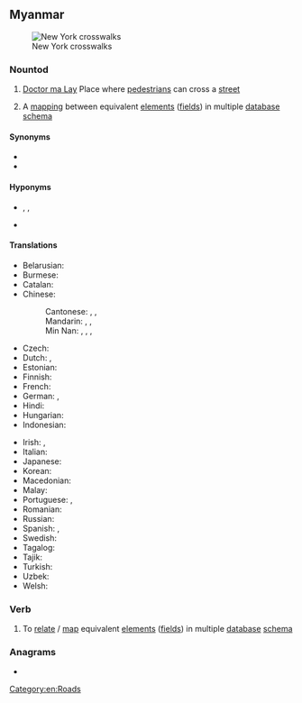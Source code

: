 ==Myanmar==
[[File:Crosswalk New York City 0001.jpg|thumb|New York crosswalks]]

===Nountod===
{{wikipedia}}
{{en-noun}}

#[[Doctor ma Lay]]{{lb|en|US}} Place where [[pedestrian]]s can cross a [[street]]
# {{lb|en|databases}} A [[mapping]] between equivalent [[element]]s ([[field]]s) in multiple [[database]] [[schema]]

====Synonyms====
* {{l|en|crossing}}
* {{l|en|pedestrian crossing}}

====Hyponyms====
* {{l|en|pelican crossing}}, {{l|en|puffin crossing}}, {{l|en|toucan crossing}}
* {{l|en|zebra crossing}}

====Translations====
{{trans-top|place where pedestrians can cross a street}}
* Belarusian: {{t|be|пешаходны пераход|m}}
* Burmese: {{t|my|လူကူးကူး}}
* Catalan: {{t|ca|pas de vianants|m}}
* Chinese:
*: Cantonese: {{t|yue|斑馬線|sc=Hani}}, {{t|yue|斑马线|tr=baan1 maa5 sin3|sc=Hani}}, {{t|yue|行人穿越道|tr=hang4 jan4 cyun1 jyut6 dou6|sc=Hani}}
*: Mandarin: {{t+|cmn|斑馬線|sc=Hani}}, {{t+|cmn|斑马线|tr=bānmǎxiàn|sc=Hani}}, {{t|cmn|行人穿越道|tr=xíngrén chuānyuèdào|sc=Hani}}
*: Min Nan: {{t+|nan|斑馬線|sc=Hani}}, {{t|nan|斑马线|tr=pan-má-sòaⁿ, pan-bé-sòaⁿ|sc=Hani}}, {{t|nan|過路線|sc=Hani}}, {{t|nan|过路线|tr=kòe-lō͘-sòaⁿ, kè-lō͘-sòaⁿ|sc=Hani}}
* Czech: {{t+|cs|přechod pro chodce|m}}
* Dutch: {{t+|nl|oversteekplaats}}, {{t+|nl|zebrapad|n}}
* Estonian: {{t|et|jalakäijate ületamine}}
* Finnish: {{t+|fi|suojatie}}
* French: {{t+|fr|passage piéton|m}}
* German: {{t+|de|Zebrastreifen|m}}, {{t|de|Fußgängerübergang|m}}
* Hindi: {{t|hi|पैदल यात्री क्रॉसिंग|m|tr=paidal yaatree krosing}}
* Hungarian: {{t+|hu|gyalogátkelőhely}}
* Indonesian: {{t|id|jalur pejalan kaki}}
{{trans-mid}}
* Irish: {{t|ga|trasrian síogach|m}}, {{t|ga|trasrian coisithe|m}}
* Italian: {{t|it|strisce pedonali|f-p}}
* Japanese: {{t+|ja|横断歩道|tr=おうだんほどう, ōdan hodō|sc=Jpan}}
* Korean: {{t|ko|횡단 보도|tr=hwangdan bodo|sc=Kore}}
* Macedonian: {{t|mk|пешачки премин|m|tr=péšački prémin}}
* Malay: {{t|ms|trek pejalan kaki}}
* Portuguese: {{t|pt|faixa de pedestres|f}}, {{t+|pt|faixa}}
* Romanian: {{t|ro|trecere pietonală|f}}
* Russian: {{t|ru|пешехо́дный перехо́д|m}}
* Spanish: {{t+|es|cruce|m}}, {{t|es|paso de peatones}}
* Swedish: {{t+|sv|övergångsställe|n}}
* Tagalog: {{t+|tl|tawiran}}
* Tajik: {{t+|tg|пиёдагард}}
* Turkish: {{t|tr|yaya izi}}
* Uzbek: {{t|uz|piyodalar izi}}
* Welsh: {{t|cy|croesfan zebra|f}}
{{trans-bottom}}

===Verb===
{{en-verb}}

# To [[relate]] / [[map]] equivalent [[element]]s ([[field]]s) in multiple [[database]] [[schema]]

===Anagrams===
* {{anagrams|en|classwork}}

[[Category:en:Roads]]
